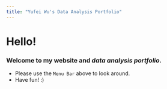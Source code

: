 ```yaml
---
title: "Yufei Wu's Data Analysis Portfolio"
---
```


# Hello!

### Welcome to **my website** and *data analysis portfolio.*

-   Please use the `Menu Bar` above to look around.
-   Have fun! :)
